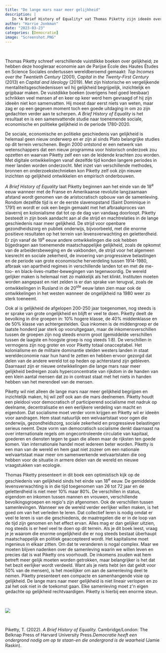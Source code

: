 ```yaml
---
title: "De lange mars naar meer gelijkheid"
description: |
   In *A Brief History of Equality* vat Thomas Piketty zijn ideeën over gelijkheid samen. In het compacte en heldere boek vertelt hij door wie hij in zijn werk is beïnvloed en waar zijn gedachten op zijn gebaseerd. Hij gaat in op de geschiedenis van gelijkheid en ongelijkheid en definieert waar het omgaat in zijn participerend socialisme dat hij bepleit. Indrukwekkend en stimulerend is het werk van Piketty altijd, maar waarom worden deze ideeën niet breed opgepakt? Het kapitalisme zit ingenieus in elkaar. 
author: "Harrie Jonkman"
date: "2023-03-23"
categories: [Democratie]
image: "Screenshot.PNG"
---
```


<br>

Thomas Piketty schreef verschillende vuistdikke boeken over gelijkheid; ze hebben deze hoogleraar economie aan de Parijse École des Hautes Études en Science Sociales ondertussen wereldberoemd gemaakt: *Top Incomes over the Twentieth Century* (2001), *Capital in the Twenty-First Century* (2013) en *Capital and Ideology* (2019). Met zijn historische en vergelijkende mentaliteitsgeschiedenissen wil hij gelijkheid begrijpelijk, inzichtelijk en grijpbaar maken. De vuistdikke boeken (overigens heel goed leesbaar) schrikken veel mensen af en keer op keer werd hem gevraagd of hij zijn ideeën niet kon samenvatten. Hij moest daar eerst niets van weten, maar zag er op een gegeven moment toch een goede uitdaging in om zo zijn gedachten verder aan te scherpen. *A Brief History of Equality* is het resultaat en is een samenvattende studie naar toenemende sociale, economische en politieke gelijkheid in de periode 1780-2020.

De sociale, economische en politieke geschiedenis van gelijkheid is helemaal geen nieuw onderwerp en er zijn al sinds Plato belangrijke studies op dit terrein verschenen. Begin 2000 ontstond er een netwerk van wetenschappers dat een nieuw programma voor historisch onderzoek zou opzetten en waarvan Piketty zelf een van de leidende krachten zou worden. Met digitale ontwikkelingen vanaf dezelfde tijd konden langere periodes in meer landen worden onderzocht. Met inzet van verschillende methodes, bronnen en onderzoekstechnieken kon Piketty zelf ook zijn nieuwe inzichten op gelijkheid ontwikkelen en empirisch onderbouwen.

*A Brief History of Equality* laat Piketty beginnen aan het einde van de 18^e^ eeuw wanneer met de Franse en Amerikaanse revolutie langzaamaan afstand wordt genomen van de aristocratisch opbouw van de samenleving. Rondom dezelfde tijd is er de eerste slavenopstand (Saint Dominique in 1791) en wordt er ook een begin gemaakt met het afbraakproces van slavernij en kolonialisme dat tot op de dag van vandaag doorloopt. Piketty besteedt in zijn boek aandacht aan al die strijd en machtrelaties in de lange geschiedenis naar meer gelijkheid. De strijd voor openbare gezondheidszorg en publiek onderwijs, bijvoorbeeld, met die enorme positieve resultaten op het terrein van levensverwachting en geletterdheid. Er zijn vanaf de 19^e^ eeuw andere ontwikkelingen die ook hebben bijgedragen aan toenemende maatschappelijke gelijkheid, zoals de opkomst van de arbeidersbeweging en de vakbonden, de strijd voor het algemeen kiesrecht en sociale zekerheid, de invoering van progressieve belastingen en de periode van grote economische herverdeling tussen 1914-1980, afbraak van apartheid regimes in verschillende landen tot en met de me-too- en black-lives-matter-bewegingen van tegenwoordig. De wereld gelijker maken is helemaal niet zo makkelijk als het klinkt. Instituten moeten worden aangepast en niet zelden is er dan sprake van terugval, zoals de ontwikkelingen in Rusland in de 20^ste^ eeuw laten zien maar ook de ontwikkelingen in het westen wanneer de ongelijkheid na 1980 weer zo sterk toeneemt.

Ook al is gelijkheid de afgelopen 200-250 jaar toegenomen, nog steeds is er sprake van grote ongelijkheid en blijft er veel te doen. Piketty deelt de bevolking in drie groepen in: 10% hogere klasse, de 40% middenklasse en de 50% klasse van achtergestelden. Qua inkomen is de middengroep er de laatste honderd jaar sterk op vooruitgegaan, maar de inkomensverschillen tussen de groepen zijn nog steeds enorm groot (gemiddelde verschillen tussen de laagste en hoogste groep is nog steeds 1:8). De verschillen in vermogens zijn nog groter en voor Piketty totaal onacceptabel. Het kolonialisme en de militaire dominantie stelden westers landen in staat wereldeconomie naar hun hand te zetten en hebben ervoor gezorgd dat delen van de andere wereld tot op heden op achterstand zijn gebleven. Daarnaast zijn er nieuwe ontwikkelingen die lange mars naar meer gelijkheid bedreigen zoals hyperconcentratie van rijkdom in de handen van een klein aantal mensen dat zo in contrast staat met het niets in handen hebben van het merendeel van de mensen.

Piketty wil niet alleen de lange mars naar meer gelijkheid begrijpen en inzichtelijk maken, hij wil zelf ook aan die mars deelnemen. Piketty houdt een pleidooi voor democratisch of participerend socialisme met nadruk op deelname, decentralisatie en een eerlijkere verdeling van macht en eigendom. Dat socialisme moet verder vorm krijgen en Piketty wil er ideeën voor aandragen. Hem staat natuurlijk een welvaartstaat voor ogen die onderwijs, gezondheidszorg, sociale zekerheid en progressieve belastingen serieus neemt. Deze vorm van democratisch socialisme denkt daarnaast na over internationale regels om ongecontroleerde circulatie van kapitaal, goederen en diensten tegen te gaan die alleen maar de rijksten ten goede komen. Van internationale handel moet iedereen beter worden. Piketty is een man van de wereld en hem gaat niet zozeer om een nationale welvaartstaat maar meer om samenwerkende welvaartstaten die oog hebben voor de situatie in armere delen van de wereld en nieuwe vraagstukken van ecologie.

Thomas Piketty presenteert in dit boek een optimistisch kijk op de geschiedenis van gelijkheid sinds het einde van 18^e^ eeuw. De gemiddelde levensverwachting is in die tijd toegenomen van 26 tot 72 jaar en de geletterdheid is niet meer 10% maar 80%. De verschillen in status, eigendom en inkomen tussen mannen en vrouwen, verschillende bevolkingsgroepen en regio\'s zijn afgenomen. Ook de verschillen tussen samenlevingen. Wanneer we de wereld verder eerlijker willen maken, is het goed om van het verleden te leren. Dat collectief leren is nodig omdat er veel te leren is van die geschiedenis, de maatregelen die er in de loop van de tijd zijn genomen en het effect ervan. Alles mag er dan gelijker uitzien, nog steeds is er heel veel te doen op dit terrein. Als je dit boek leest, vraag je je waarom die enorme ongelijkheid die er nog steeds bestaat überhaupt maatschappelijk en politiek geaccepteerd wordt. Het kapitalisme moet ingenieus in elkaar zitten. Om dat te veranderen is nogal complex. Maar we moeten blijven nadenken over de samenleving waarin we willen leven en precies dat is wat Piketty ons voorhoudt. De inkomens zouden wat hem betreft meer gelijk moeten worden getrokken, maar belangrijker is het dat het bezit eerlijker wordt verdeeld. Want als je niets hebt (en dat geldt voor 50% van de mensen), is het moeilijker om aan de samenleving deel te nemen. Piketty presenteert een compacte en samenhangende visie op gelijkheid. De lange mars naar meer gelijkheid is niet lineair verlopen en zo zal het ook niet in de toekomst gaan. Elke samenleving moet z\'n eigen gedachte op gelijkheid rechtvaardigen. Piketty is hierbij een enorme steun.

<br>

![](Screenshot.png)

<br>

Piketty, T. (2022). *A Brief History of Equality.* Cambridge/London: The Belknap Press of Harvard University Press.*Democratie heeft een ondergrond nodig om op te staan-en die ondergrond is de waarheid* (Jamie Raskin).


